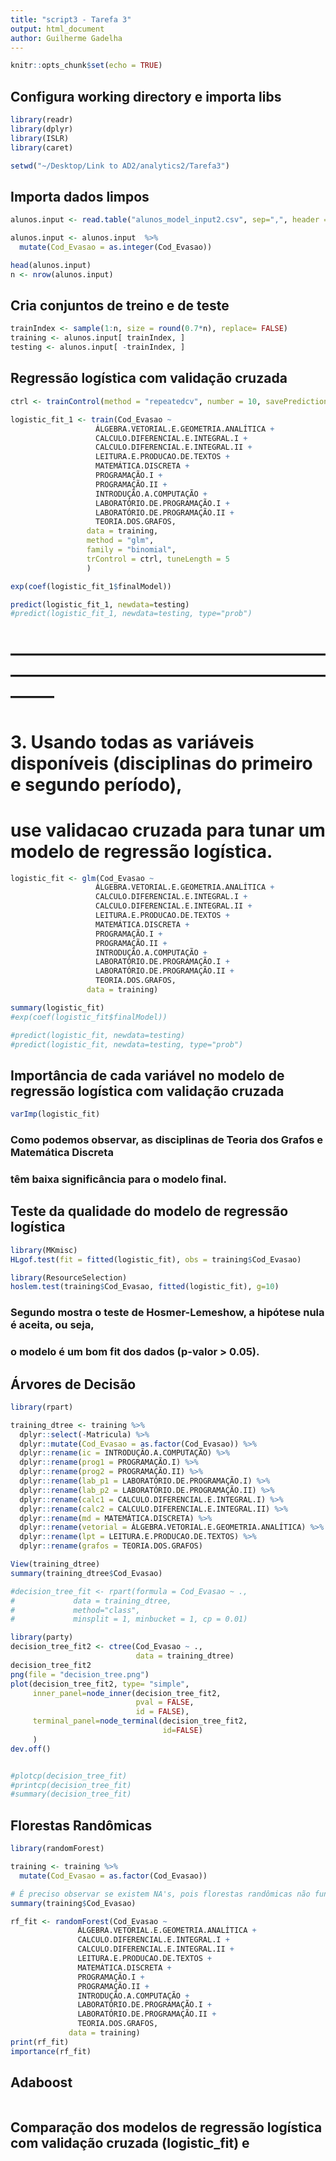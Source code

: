 ```yaml
---
title: "script3 - Tarefa 3"
output: html_document
author: Guilherme Gadelha
---
```


```r
knitr::opts_chunk$set(echo = TRUE)
```

## Configura working directory e importa libs
```r

library(readr)
library(dplyr)
library(ISLR)
library(caret)

setwd("~/Desktop/Link to AD2/analytics2/Tarefa3")
```


## Importa dados limpos
```r
alunos.input <- read.table("alunos_model_input2.csv", sep=",", header = TRUE)

alunos.input <- alunos.input  %>%
  mutate(Cod_Evasao = as.integer(Cod_Evasao))

head(alunos.input)
n <- nrow(alunos.input)
```

## Cria conjuntos de treino e de teste
```r
trainIndex <- sample(1:n, size = round(0.7*n), replace= FALSE)
training <- alunos.input[ trainIndex, ]
testing <- alunos.input[ -trainIndex, ]

```

## Regressão logística com validação cruzada
```r
ctrl <- trainControl(method = "repeatedcv", number = 10, savePredictions = TRUE)

logistic_fit_1 <- train(Cod_Evasao ~ 
                   ÁLGEBRA.VETORIAL.E.GEOMETRIA.ANALÍTICA +
                   CALCULO.DIFERENCIAL.E.INTEGRAL.I +
                   CALCULO.DIFERENCIAL.E.INTEGRAL.II +
                   LEITURA.E.PRODUCAO.DE.TEXTOS +
                   MATEMÁTICA.DISCRETA +
                   PROGRAMAÇÃO.I +
                   PROGRAMAÇÃO.II +
                   INTRODUÇÃO.A.COMPUTAÇÃO +
                   LABORATÓRIO.DE.PROGRAMAÇÃO.I +
                   LABORATÓRIO.DE.PROGRAMAÇÃO.II +
                   TEORIA.DOS.GRAFOS,
                 data = training,
                 method = "glm",
                 family = "binomial",
                 trControl = ctrl, tuneLength = 5
                 )

exp(coef(logistic_fit_1$finalModel))

predict(logistic_fit_1, newdata=testing)
#predict(logistic_fit_1, newdata=testing, type="prob")

```


# --------------------------------------------------------------------------------------------------------------------
# 3. Usando todas as variáveis disponíveis (disciplinas do primeiro e segundo período), 
#     use validacao cruzada para tunar um modelo de regressão logística.

```r

logistic_fit <- glm(Cod_Evasao ~ 
                   ÁLGEBRA.VETORIAL.E.GEOMETRIA.ANALÍTICA +
                   CALCULO.DIFERENCIAL.E.INTEGRAL.I +
                   CALCULO.DIFERENCIAL.E.INTEGRAL.II +
                   LEITURA.E.PRODUCAO.DE.TEXTOS +
                   MATEMÁTICA.DISCRETA +
                   PROGRAMAÇÃO.I +
                   PROGRAMAÇÃO.II +
                   INTRODUÇÃO.A.COMPUTAÇÃO +
                   LABORATÓRIO.DE.PROGRAMAÇÃO.I +
                   LABORATÓRIO.DE.PROGRAMAÇÃO.II +
                   TEORIA.DOS.GRAFOS,
                 data = training)

summary(logistic_fit)
#exp(coef(logistic_fit$finalModel))

#predict(logistic_fit, newdata=testing)
#predict(logistic_fit, newdata=testing, type="prob")

```

## Importância de cada variável no modelo de regressão logística com validação cruzada
```r
varImp(logistic_fit)

```
### Como podemos observar, as disciplinas de Teoria dos Grafos e Matemática Discreta 
### têm baixa significância para o modelo final.


## Teste da qualidade do modelo de regressão logística
```r
library(MKmisc)
HLgof.test(fit = fitted(logistic_fit), obs = training$Cod_Evasao)

library(ResourceSelection)
hoslem.test(training$Cod_Evasao, fitted(logistic_fit), g=10)

```
### Segundo mostra o teste de Hosmer-Lemeshow, a hipótese nula é aceita, ou seja,
### o modelo é um bom fit dos dados (p-valor > 0.05).


## Árvores de Decisão
```r
library(rpart)

training_dtree <- training %>%
  dplyr::select(-Matricula) %>% 
  dplyr::mutate(Cod_Evasao = as.factor(Cod_Evasao)) %>% 
  dplyr::rename(ic = INTRODUÇÃO.A.COMPUTAÇÃO) %>% 
  dplyr::rename(prog1 = PROGRAMAÇÃO.I) %>% 
  dplyr::rename(prog2 = PROGRAMAÇÃO.II) %>%
  dplyr::rename(lab_p1 = LABORATÓRIO.DE.PROGRAMAÇÃO.I) %>% 
  dplyr::rename(lab_p2 = LABORATÓRIO.DE.PROGRAMAÇÃO.II) %>% 
  dplyr::rename(calc1 = CALCULO.DIFERENCIAL.E.INTEGRAL.I) %>% 
  dplyr::rename(calc2 = CALCULO.DIFERENCIAL.E.INTEGRAL.II) %>% 
  dplyr::rename(md = MATEMÁTICA.DISCRETA) %>% 
  dplyr::rename(vetorial = ÁLGEBRA.VETORIAL.E.GEOMETRIA.ANALÍTICA) %>% 
  dplyr::rename(lpt = LEITURA.E.PRODUCAO.DE.TEXTOS) %>% 
  dplyr::rename(grafos = TEORIA.DOS.GRAFOS)

View(training_dtree)
summary(training_dtree$Cod_Evasao)

#decision_tree_fit <- rpart(formula = Cod_Evasao ~ .,
#             data = training_dtree,
#             method="class",
#             minsplit = 1, minbucket = 1, cp = 0.01)

library(party)
decision_tree_fit2 <- ctree(Cod_Evasao ~ .,
                            data = training_dtree)
decision_tree_fit2
png(file = "decision_tree.png")
plot(decision_tree_fit2, type= "simple",
     inner_panel=node_inner(decision_tree_fit2,
                            pval = FALSE,
                            id = FALSE),
     terminal_panel=node_terminal(decision_tree_fit2,
                                  id=FALSE)
     )
dev.off()


#plotcp(decision_tree_fit)
#printcp(decision_tree_fit)
#summary(decision_tree_fit)
```



## Florestas Randômicas
```r
library(randomForest)

training <- training %>% 
  mutate(Cod_Evasao = as.factor(Cod_Evasao))

# É preciso observar se existem NA's, pois florestas randômicas não funcionam com NA's
summary(training$Cod_Evasao)

rf_fit <- randomForest(Cod_Evasao ~ 
               ÁLGEBRA.VETORIAL.E.GEOMETRIA.ANALÍTICA +
               CALCULO.DIFERENCIAL.E.INTEGRAL.I +
               CALCULO.DIFERENCIAL.E.INTEGRAL.II +
               LEITURA.E.PRODUCAO.DE.TEXTOS +
               MATEMÁTICA.DISCRETA +
               PROGRAMAÇÃO.I +
               PROGRAMAÇÃO.II +
               INTRODUÇÃO.A.COMPUTAÇÃO +
               LABORATÓRIO.DE.PROGRAMAÇÃO.I +
               LABORATÓRIO.DE.PROGRAMAÇÃO.II +
               TEORIA.DOS.GRAFOS,
             data = training)
print(rf_fit)
importance(rf_fit)

```


## Adaboost
```r

```



## Comparação dos modelos de regressão logística com validação cruzada (logistic_fit) e
```r

```





